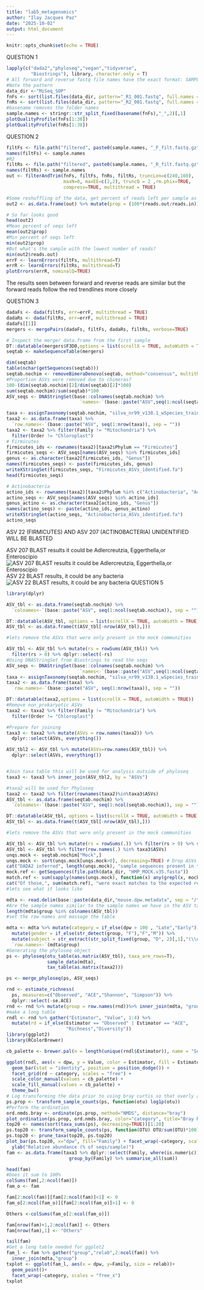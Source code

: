```yaml
---
title: "lab5_metagenomics"
author: "Ilay Jacques Paz"
date: "2025-10-02"
output: html_document
---
```


```r
knitr::opts_chunk$set(echo = TRUE)
```

QUESTION 1
```r

lapply(c("dada2","phyloseq","vegan","tidyverse",
         "Biostrings"), library, character.only = T)
# All forward and reverse fastq file names have the exact format: SAMPLENAME_R1_001.fastq and SAMPLENAME_R2_001.fastq
#Note the pattern
data_dir <-"MiSeq_SOP"
fnFs <- sort(list.files(data_dir, pattern="_R1_001.fastq", full.names = TRUE))
fnRs <- sort(list.files(data_dir, pattern="_R2_001.fastq", full.names = TRUE))
#basename removes the folder names
sample.names <- stringr::str_split_fixed(basename(fnFs),"_",2)[,1]
plotQualityProfile(fnFs[1:38])
plotQualityProfile(fnRs[1:38])
```

QUESTION 2
```r
filtFs <- file.path("filtered", paste0(sample.names, "_F_filt.fastq.gz"))
names(filtFs) <- sample.names
#R2
filtRs <- file.path("filtered", paste0(sample.names, "_R_filt.fastq.gz"))
names(filtRs) <- sample.names
out <- filterAndTrim(fnFs, filtFs, fnRs, filtRs, truncLen=c(240,160),
                     maxN=0, maxEE=c(2,2), truncQ = 2 ,rm.phix=TRUE,
                     compress=TRUE, multithread = TRUE)

#Some reshuffling of the data, get percent of reads left per sample as well as absolute numbers
out2 <- as.data.frame(out) %>% mutate(prop = (100*(reads.out/reads.in)))

# So far looks good
head(out2)
#Mean percent of seqs left
mean(out2$prop)
#Min percent of seqs left
min(out2$prop)
#But what's the sample with the lowest number of reads?
min(out2$reads.out)
errF <- learnErrors(filtFs, multithread=T)
errR <- learnErrors(filtRs, multithread=T)
plotErrors(errR, nominalQ=TRUE)
```
The results seen between forward and reverse reads are similar but the forward reads follow the red trendlines more closely

QUESTION 3
```r
dadaFs <- dada(filtFs, err=errF, multithread = TRUE)
dadaRs <- dada(filtRs, err=errF, multithread = TRUE)
dadaFs[[1]]
mergers <- mergePairs(dadaFs, filtFs, dadaRs, filtRs, verbose=TRUE)

# Inspect the merger data.frame from the first sample
DT::datatable(mergers$F3D0,options = list(scrollX = TRUE, autoWidth = TRUE))
seqtab <- makeSequenceTable(mergers)

dim(seqtab)
table(nchar(getSequences(seqtab)))
seqtab.nochim <- removeBimeraDenovo(seqtab, method="consensus", multithread=F, verbose=TRUE)
#Proportion ASVs were removed due to chimeras?
100-(dim(seqtab.nochim)[2]/dim(seqtab)[2]*100)
sum(seqtab.nochim)/sum(seqtab)*100
ASV_seqs <- DNAStringSet(base::colnames(seqtab.nochim) %>% 
                           `names<-`(base::paste("ASV",seq(1:ncol(seqtab.nochim)),sep = "")))

taxa <- assignTaxonomy(seqtab.nochim, "silva_nr99_v138.1_wSpecies_train_set.fa.gz", multithread=TRUE)
taxa2 <- as.data.frame(taxa) %>% 
  `row.names<-`(base::paste("ASV", seq(1:nrow(taxa)), sep = ""))
taxa2 <- taxa2 %>% filter(Family != "Mitochondria") %>% 
  filter(Order != "Chloroplast")
# Firmicutes
firmicutes_ids <- rownames(taxa2)[taxa2$Phylum == "Firmicutes"]
firmicutes_seqs <- ASV_seqs[names(ASV_seqs) %in% firmicutes_ids]
genus <- as.character(taxa2[firmicutes_ids, "Genus"])
names(firmicutes_seqs) <- paste(firmicutes_ids, genus)
writeXStringSet(firmicutes_seqs, "Firmicutes_ASVs_identified.fa")
head(firmicutes_seqs)

# Actinobacteria
actino_ids <- rownames(taxa2)[taxa2$Phylum %in% c("Actinobacteria", "Actinobacteriota")]
actino_seqs <- ASV_seqs[names(ASV_seqs) %in% actino_ids]
genus_actino <- as.character(taxa2[actino_ids, "Genus"])
names(actino_seqs) <- paste(actino_ids, genus_actino)
writeXStringSet(actino_seqs, "Actinobacteria_ASVs_identified.fa")
actino_seqs
```
ASV 22 (FIRMICUTES) AND ASV 207 (ACTINOBACTERIA) UNIDENTIFIED WILL BE BLASTED





ASV 207 BLAST results it could be Adlercreutzia, Eggerthella,or Enteroscipio
 ![ASV 207 BLAST results it could be Adlercreutzia, Eggerthella,or 	Enteroscipio ](/Users/ipaz00/Desktop/asv207.png) 
 ASV 22 BLAST results, it could be any bacteria
![ASV 22 BLAST results, it could be any bacteria ](/Users/ipaz00/Desktop/asv22.png) 
QUESTION 5
```r
library(dplyr)

ASV_tbl <- as.data.frame(seqtab.nochim) %>% 
  `colnames<-`(base::paste("ASV", seq(1:ncol(seqtab.nochim)), sep = ""))

DT::datatable(ASV_tbl, options = list(scrollX = TRUE, autoWidth = TRUE))
ASV_tbl <- as.data.frame(t(ASV_tbl[-nrow(ASV_tbl),]))

#lets remove the ASVs that were only present in the mock communities

ASV_tbl <- ASV_tbl %>% mutate(rs = rowSums(ASV_tbl)) %>% 
  filter(rs > 0) %>% dplyr::select(-rs)
#Using DNAStringSet from Biostrings to read the seqs 
ASV_seqs <- DNAStringSet(base::colnames(seqtab.nochim) %>% 
                           `names<-`(base::paste("ASV",seq(1:ncol(seqtab.nochim)),sep = "")))
taxa <- assignTaxonomy(seqtab.nochim, "silva_nr99_v138.1_wSpecies_train_set.fa.gz", multithread=TRUE)
taxa2 <- as.data.frame(taxa) %>% 
  `row.names<-`(base::paste("ASV", seq(1:nrow(taxa)), sep = ""))

DT::datatable(taxa2,options = list(scrollX = TRUE, autoWidth = TRUE))
#Remove non_prokaryotic ASVs
taxa2 <- taxa2 %>% filter(Family != "Mitochondria") %>% 
  filter(Order != "Chloroplast")

#Prepare for joining
taxa3 <- taxa2 %>% mutate(ASVs = row.names(taxa2)) %>% 
  dplyr::select(ASVs, everything())

ASV_tbl2 <- ASV_tbl %>% mutate(ASVs=row.names(ASV_tbl)) %>%
  dplyr::select(ASVs, everything())


#Join taxa table this will be used for analysis outside of phyloseq
taxa3 <- taxa3 %>% inner_join(ASV_tbl2, by = "ASVs")

#taxa2 will be used for Phyloseq
taxa2 <- taxa2 %>% filter(rownames(taxa2)%in%taxa3$ASVs)
ASV_tbl <- as.data.frame(seqtab.nochim) %>% 
  `colnames<-`(base::paste("ASV", seq(1:ncol(seqtab.nochim)), sep = ""))

DT::datatable(ASV_tbl, options = list(scrollX = TRUE, autoWidth = TRUE))
ASV_tbl <- as.data.frame(t(ASV_tbl[-nrow(ASV_tbl),]))

#lets remove the ASVs that were only present in the mock communities

ASV_tbl <- ASV_tbl %>% mutate(rs = rowSums(.)) %>% filter(rs > 0) %>% select(-rs)
ASV_tbl <- ASV_tbl %>% filter(row.names(.) %in% taxa3$ASVs)
unqs.mock <- seqtab.nochim["Mock",]
unqs.mock <- sort(unqs.mock[unqs.mock>0], decreasing=TRUE) # Drop ASVs absent in the Mock
cat("DADA2 inferred", length(unqs.mock), "sample sequences present in the Mock community.\n")
mock.ref <- getSequences(file.path(data_dir, "HMP_MOCK.v35.fasta"))
match.ref <- sum(sapply(names(unqs.mock), function(x) any(grepl(x, mock.ref))))
cat("Of those,", sum(match.ref), "were exact matches to the expected reference sequences.\n")
#lets see what it looks like

mdta <- read.delim(base::paste(data_dir,"mouse.dpw.metadata", sep = "/" ))
#Are the sample names similar to the sample names we have in the ASV table?
length(mdta$group %in% colnames(ASV_tbl))
#set the row names and massage the table

mdta <- mdta %>% mutate(category = if_else(dpw > 100 , "Late","Early")) %>% 
  mutate(gender = if_else(str_detect(group, "F"),"F","M")) %>%
  mutate(subject = str_extract(str_split_fixed(group, "D", 2)[,1],"(\\d)+")) %>%
  `row.names<-`(mdta$group)
#Generating the phyloseq object
ps <- phyloseq(otu_table(as.matrix(ASV_tbl), taxa_are_rows=T), 
               sample_data(mdta), 
               tax_table(as.matrix(taxa2)))

ps <- merge_phyloseq(ps, ASV_seqs)

rnd <- estimate_richness(
  ps, measures=c("Observed", "ACE","Shannon", "Simpson")) %>% 
  dplyr::select(-se.ACE)
rnd <- rnd %>% mutate(group = row.names(rnd))%>% inner_join(mdta, "group")
#make a long table
rndl <- rnd %>% gather("Estimator", "Value", 1:4) %>% 
  mutate(rd = if_else(Estimator == "Observed" | Estimator == "ACE", 
                      "Richness","Diversity"))
library(ggplot2)
library(RColorBrewer)

cb_palette <- brewer.pal(n = length(unique(rndl$Estimator)), name = "Set2")

ggplot(rndl, aes(x = dpw, y = Value, color = Estimator, fill = Estimator)) +
  geom_bar(stat = "identity", position = position_dodge()) +
  facet_grid(rd ~ category, scales = "free") +
  scale_color_manual(values = cb_palette) +
  scale_fill_manual(values = cb_palette) +
  theme_bw()
# Log transforming the data prior to using bray curtis so that overly abundant ASVs will not skew the results
ps.prop <- transform_sample_counts(ps, function(otu) log1p(otu))
#Perform the ordination
ord.nmds.bray <- ordinate(ps.prop, method="NMDS", distance="bray")
plot_ordination(ps.prop, ord.nmds.bray, color="category", title="Bray NMDS")
top20 <- names(sort(taxa_sums(ps), decreasing=TRUE))[1:20]
ps.top20 <- transform_sample_counts(ps, function(OTU) OTU/sum(OTU)*100)
ps.top20 <- prune_taxa(top20, ps.top20)
plot_bar(ps.top20, x="dpw", fill="Family") + facet_wrap(~category, scales="free_x") +
  ylab("Relative abundance (% of seqs/sample)")
fam <- as.data.frame(taxa3 %>% dplyr::select(Family, where(is.numeric)) %>% 
                       group_by(Family) %>% summarise_all(sum))

head(fam)
#Does it sum to 100%
colSums(fam[,2:ncol(fam)])
fam_o <- fam

fam[2:ncol(fam)][fam[2:ncol(fam)]<1] <- 0
fam_o[2:ncol(fam_o)][fam[2:ncol(fam_o)]>1] <- 0

Others <-colSums(fam_o[2:ncol(fam_o)])

fam[nrow(fam)+1,2:ncol(fam)] <- Others
fam[nrow(fam),1] <- "Others"

tail(fam)
#Get a long table needed for ggplot2
fam_l <- fam %>% gather("group","relab",2:ncol(fam)) %>%
  inner_join(mdta,"group")
txplot <- ggplot(fam_l, aes(x = dpw, y=Family, size = relab))+ 
  geom_point()+
  facet_wrap(~category, scales = "free_x")
txplot
```

